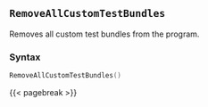 ## `RemoveAllCustomTestBundles`

Removes all custom test bundles from the program.

### Syntax {-}

``` .lua
RemoveAllCustomTestBundles()
```

{{< pagebreak >}}


